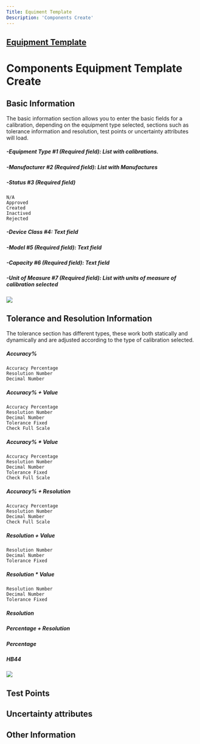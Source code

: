 ```yaml
---
Title: Equiment Template
Description: 'Components Create'
---
```

 
##  <a href="Equipment Template.mdx">Equipment Template</a> 
# Components Equipment Template Create

##  Basic Information

The basic information section allows you to enter the basic fields for a calibration, depending on the equipment type selected, sections such as tolerance information and resolution, test points or uncertainty attributes will load.
##### -Equipment Type #1 (Required field): List with calibrations.
##### -Manufacturer #2 (Required field): List with Manufactures
##### -Status #3 (Required field)
	N/A
	Approved
	Created
	Inactived
	Rejected

##### -Device Class #4: Text field
##### -Model #5 (Required field): Text field
##### -Capacity #6 (Required field): Text field
##### -Unit of Measure #7 (Required field): List with units of measure of calibration selected

<img  src="/images/equipment-template/Components/components-create-equipment-template-basic-information.png">

##  Tolerance and Resolution Information
The tolerance section has different types, these work both statically and dynamically and are adjusted according to the type of calibration selected.
##### Accuracy%
	Accuracy Percentage
	Resolution Number
	Decimal Number
##### Accuracy% + Value
	Accuracy Percentage
	Resolution Number
	Decimal Number
	Tolerance Fixed
	Check Full Scale
##### Accuracy% * Value
	Accuracy Percentage
	Resolution Number
	Decimal Number
	Tolerance Fixed
	Check Full Scale
##### Accuracy% + Resolution
	Accuracy Percentage
	Resolution Number
	Decimal Number
	Check Full Scale
##### Resolution + Value
	Resolution Number
	Decimal Number
	Tolerance Fixed
##### Resolution * Value
	Resolution Number
	Decimal Number
	Tolerance Fixed
##### Resolution
##### Percentage + Resolution
##### Percentage
##### HB44
<img  src="/images/equipment-template/Components/Equipmenttemplate-Components-ToleranceAndResolution-ToleranceType.gif">

##	Test Points

##	Uncertainty attributes

##	Other Information


